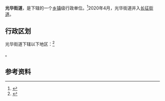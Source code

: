 {{中国乡级行政区|21/10/04/002/000
| 电话区号 = 419
}}

'''光华街道'''，是{{PRC admin/fullname|21/10/04/002/000|3}}下辖的一个[[乡镇|乡镇]]级行政单位。<ref>{{PRC admin/ref sgc|{{PRC admin/parent|21/10/04/002/000}}}}</ref>2020年4月，光华街道并入[[长征街道|长征街道]]。

== 行政区划 ==

光华街道下辖以下地区：<ref>{{PRC admin/ref sgc|21/10/04/002/000}}</ref>

{{PRC admin/children|21/10/04/002/000}}。

== 参考资料 ==

{{reflist}}

{{PRC admin/navcat|21/10/04/002/000}}